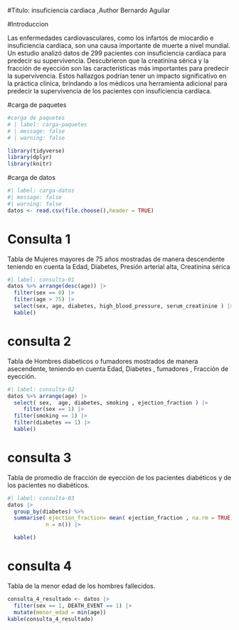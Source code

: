 #Titulo: insuficiencia cardiaca ,Author Bernardo Aguilar

#Introduccion

Las enfermedades cardiovasculares, como los infartos de miocardio e insuficiencia cardíaca, son una causa importante de muerte a nivel mundial. Un estudio analizó datos de 299 pacientes con insuficiencia cardíaca para predecir su supervivencia. Descubrieron que la creatinina sérica y la fracción de eyección son las características más importantes para predecir la supervivencia. Estos hallazgos podrían tener un impacto significativo en la práctica clínica, brindando a los médicos una herramienta adicional para predecir la supervivencia de los pacientes con insuficiencia cardíaca.

#carga de paquetes

```{r}
#carga de paquetes
# | label: carga-paquetes
# | message: false 
# | warning: false 

library(tidyverse)
library(dplyr)
library(knitr)

```

#carga de datos

```{r}
#| label: carga-datos
#| message: false
#| warning: false
datos <- read.csv(file.choose(),header = TRUE)

```

# Consulta 1

Tabla de Mujeres mayores de 75 años mostradas de manera descendente teniendo en cuenta la Edad, Diabetes, Presión arterial alta, Creatinina sérica

```{r}
#| label: consulta-01
datos %>% arrange(desc(age)) |>
  filter(sex == 0) |>
  filter(age > 75) |>
  select(sex, age, diabetes, high_blood_pressure, serum_creatinine ) |> 
  kable()

```

# consulta 2

Tabla de Hombres diabeticos o fumadores mostrados de manera asecendente, teniendo en cuenta Edad, Diabetes , fumadores , Fracción de eyección.

```{r}
#| label: consulta-02
datos %>% arrange(age) |>
  select( sex,  age, diabetes, smoking , ejection_fraction ) |> 
     filter(sex == 1) |>
  filter(smoking == 1) |>
  filter(diabetes == 1) |>
  kable()
```

# consulta 3

Tabla de promedio de fracción de eyección de los pacientes diabéticos y de los pacientes no diabéticos.

```{r}
#| label: consulta-03
datos |>
  group_by(diabetes) %>%
  summarise( ejection_fraction= mean( ejection_fraction , na.rm = TRUE),
            n = n()) |>

  kable()
```

# consulta 4

Tabla de la menor edad de los hombres fallecidos.

```{r}
consulta_4_resultado <- datos |>
  filter(sex == 1, DEATH_EVENT == 1) |>
  mutate(menor_edad = min(age))
kable(consulta_4_resultado)
```
